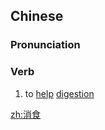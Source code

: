 ==Chinese==
{{zh-forms}}

===Pronunciation===
{{zh-pron
|m=xiāoshí,er=y
|mn=siau-si̍t
|cat=v
}}

===Verb===
{{zh-verb}}

# to [[help]] [[digestion]]

[[zh:消食]]